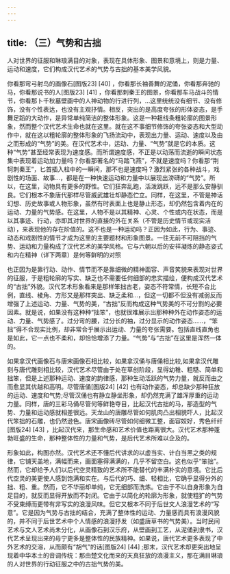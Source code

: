 ```yaml
---
---
---
```

title: （三）气势和古拙
---



人对世界的征服和琳琅满目的对象，表现在具体形象、图景和意境上，则是力量、运动和速度，它们构成汉代艺术的气势与古拙的基本美学风貌。

你看那弯弓射鸟的画像石[图版23] [40] ，你看那长袖善舞的泥俑，你看那奔驰的马，你看那说书的人[图版23] [41] ，你看那刺秦王的图景，你看那车马战斗的情节，你看那卜千秋墓壁画中的人神动物的行进行列，…这里统统没有细节、没有修饰，没有个性表达，也没有主观抒情。相反，突出的是高度夸张的形体姿态，是手舞足蹈的大动作，是异常单纯简洁的整体形象。这是一种耝线条粗轮廓的图景形象，然而整个汉代艺术生命也就在这里。就在这不事细节修饰的夸张姿态和大型动作中，就在这以粗轮廓的整体形象的飞扬流动中，表现出力量、运动、速度以及由之而形成的“气势”的美。在汉代艺术中，运动、力量、“气势”就是它的本质。这种“气势”甚至经常表现为速度感。而所谓速度感，不正是以动荡而流逝的瞬间状态集中表现着运动加力量吗？你看那著名的“马踏飞燕”，不就是速度吗？你看那“荆轲刺秦王”，匕首插入柱中的一瞬间，那不也是速度吗？激烈紧张的各种战斗，戏剧性的场面、故事…，都是在一种快速运动和力量中以展现出滂礴的“气势”。所以，在这里，动物具有更多的野性。它们狂奔乱跑，活泼跳跃，远不是那么安静驯良。它们根本不象唐代那样尽管威武雄壮却静态伫立。同样，在这里，不管是神话幻想、历史故事或人物形象，虽然有时表面上也是静止形态，却仍然包含着内在的运动、力量的气势感。在这里，人物不是以其精神、心灵、个性或内在状态，而是以其事迹、行动，亦即其对世界的直接的外在关系（不管是历史情节或现实活动），来表现他的存在阶值的。这不也是一种运动吗？正因为如此，行为、事迹、动态和戏剧性的情节才成为这里的主要题材和形象图景。一往无前不可阻挡的气势、运动和力量构成了汉代艺术的美学风格。它与六朝以后的安祥凝炼的静态姿式和内在精神（详下两章）是何等鲜明的对照

也正因为是靠行动、动作、情节而不是靠细微的精神面容、声音笑貌来表现对世界的征服，于是粗轮廓的写实、缺乏也不需要任何细部的忠实描绘，便构成汉代艺术的“古拙”外貌。汉代艺术形象看来是那样笨拙古老，姿态不符常情，长短不合比例，直线、棱角、方形又是那样突出、缺乏柔和…，但这一切都不但没有减弱反而增强了上述运动、力量、气势的美，“古拙”反而构成这种气势美的不可分割的必要因素。就是说，如果没有这种种“拙笨”，也就很难展示出那种种外在动作姿态的运动、力量、气势感了。过分弯的腰，过分长的袖，过分显示的动作姿态……，“笨拙”得不合现实比例，却非常合乎展示出运动、力量的夸张需要。包括直线直角也是如此，它一点也不柔和，却恰恰增添了力量。“气势”与“古拙”在这里是浑然一体的。

如果拿汉代画像石与唐宋画像石相比较，如果拿汉俑与唐俑相比较,如果拿汉代雕刻与唐代雕刻相比较，汉代艺术尽管由于处在草创阶段，显得幼稚、粗糙、简单和拙笨，但是上述那种运动、速度的韵律感，那种生动活跃的气势力量，就反而由之而愈显其优越和高明。尽管唐俑[图版24] [42] 也有动作姿态，却总缺少那种狂放的运动、速度和气势;尽管汉俑也有静立静坐形象，却仍然充满了雄浑厚重的运动力量。同样，唐的三彩马俑尽管何等鲜艳夺目，比起汉代古拙的马，那造型的气势、力量和运动感就相差很远。天龙山的唐雕尽管如何肌肉凸出相貌吓人，比起汉代笨拙的石雕，也仍然逊色。唐宋画像砖尽管如何细微工整，面容姣好，秀色纤纤[图版24] [43] ，比起汉代来，那生命感和艺术价值也距离很大。汉代艺术那种蓬勃旺盛的生命，那种整体性的力量和气势，是后代艺术所难以企及的。

形象如此，构图亦然。汉代艺术还不懂后代讲求的以虚当实、计白当黑之类的规律，它铺天盖地，满幅而来，画面塞得满满的，几乎不留空白。这也似乎“笨拙”。然而，它却给予人们以后代空灵精致的艺术所不能替代的丰满朴实的意境。它比后代空灵的美更使人感到饱满和实在。与后代的巧、细、轻相比，它确乎显得分外的拙、粗、重。然而，它不华丽却单纯，它无细部而洗炼。它由于不以自身形象为自足目的，就反而显得开放而不封闭。它由于以简化的轮廓为形象，就使粗犷的气势不受束缚而更带有非写实的浪漫风味。但它又根本不同于后世文人浪漫艺术的“写意”。它是因为气势与古拙的结合，充满了整体性的运动、力量感而具有浪漫风貌的，并不同于后世艺术中个人情感的浪漫抒发（如盛唐草书的气势美）。当时民间艺术与文人艺术尚未分化，从画像石到汉乐府，从壁画到工艺，从泥俑到隶书，汉代艺术呈现出来的毋宁更多是整体性的民族精神。如果说，唐代艺术更多表现了中外艺术的交溶，从而颇有“胡气”的话[图版24] [44] ;那末，汉代艺术却更突出地呈现着中华本土的音调传统：那由楚文化而来的天真狂放的浪漫主义，那在满目琳琅的人对世界的行动征服之中的古拙气势的美。
